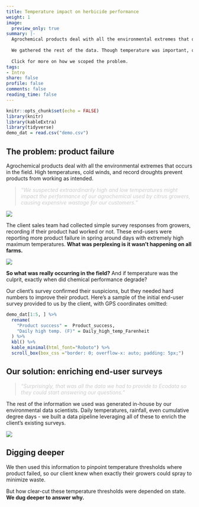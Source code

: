 ```yaml
---
title: Temperature impact on herbicide performance
weight: 1
image:
  preview_only: true
summary: |-
  Agrochemical products deal with all the environmental extremes that occur in the field. Our client suspected high air temperatures were preventing an herbicide from working. A simple survey of growers confirmed their suspicions, but they needed hard numbers to improve their product.
  
  We gathered the rest of the data. Though temperature was important, our data scientists uncovered more questions about product performance on farms in different US states.
  
  Click for more on how we scoped the problem.
tags:
- Intro
share: false
profile: false
comments: false
reading_time: false
---
```


```r
knitr::opts_chunk$set(echo = FALSE)
library(knitr)
library(kableExtra)
library(tidyverse)
demo_dat = read.csv("demo.csv")
```

<style>
p.caption {
  font-size: 0.9em;
  padding: 0px 0px 40px 0px;
}
qt {
  color:#cccccc;
}
</style>

## The problem: product failure

Agrochemical products deal with all the environmental extremes that occurs in the field. High temperatures, cold winds, and record droughts prevent products from working as intended. 

> <qt>*"We suspected extraordinarily high and low temperatures might impact the performance of our agrochemical used by citrus growers, causing expensive wastage for our customers."*</qt>

<img src="img2.jpg" style="border-radius: 5%;" />

The client sales team had collected simple survey responses from growers, recording if their product had worked or not. These end-users were reporting more product failure in spring around days with extremely high maximum temperatures. **What was perplexing is it wasn’t happening on all farms.**

<img src="img3.jpg" style="border-radius: 5%;" />

**So what was really occurring in the field?** And if temperature was the culprit, exactly when did chemical performance degrade?

Our client's survey confirmed their suspicions, but they needed hard numbers to improve their product. Here's a sample of the initial end-user survey provided to us by the client, with GPS coordinates omitted:

```r
demo_dat[1:5, ] %>%
  rename(
    "Product success" =  Product_success,
    "Daily high temp. (F)" = Daily_high_temp_Farenheit
  ) %>%
  kbl() %>%
  kable_minimal(html_font="Roboto") %>%
  scroll_box(box_css ="border: 0; overflow-x: auto; padding: 5px;")
```

## Our solution: enriching end-user surveys

> <qt>*"Surprisingly, that was all the data we had to provide to Ecodata so they could start answering our questions."*</qt>

The rest of the information we used was generated in-house by our environmental data scientists. Daily temperatures, rainfall, even cumulative degree days - we built a data pipeline leveraging all of these to enrich the client's existing surveys. 

<img src="flowchart.png" style="border-radius: 5%;" />

## Digging deeper

We then used this information to pinpoint temperature thresholds where product failed, so our client knew when exactly their growers could spray to minimize waste.

But how clear-cut these temperature thresholds were depended on state. **We dug deeper to answer why.**
